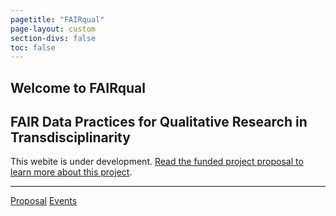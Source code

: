 ```yaml
---
pagetitle: "FAIRqual"
page-layout: custom
section-divs: false
toc: false
---
```


::: {.hero-banner}

::: {.content-block}

# Welcome to FAIRqual

## FAIR Data Practices for Qualitative Research in Transdisciplinarity

This webite is under development. [Read the funded project proposal to learn more about this project](pages/gallery/proposal/). 

*** 

::: {.hero-buttons}
[Proposal](pages/gallery/proposal){.btn-action-primary .btn-action .btn .btn-success .btn-lg role="button"}
[Events](pages/events/){#btn-guide .btn-action .btn .btn-info .btn-lg role="button"}
::: 

:::

:::